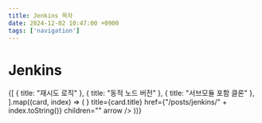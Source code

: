 ```yaml
---
title: Jenkins 목차
date: 2024-12-02 10:47:00 +0900
tags: ['navigation']
---
```



# Jenkins

<Cards>
	{[
		{ title: "재시도 로직" },
		{ title: "동적 노드 버전" },
		{ title: "서브모듈 포함 클론" },
	].map((card, index) => (
		<Cards.Card
			key={index}
			icon={<NextraIcon name="jenkins" width={28} height={28} />}
			title={card.title}
			href={"/posts/jenkins/" + index.toString()}
			children=""
			arrow
		/>
	))}
</Cards>